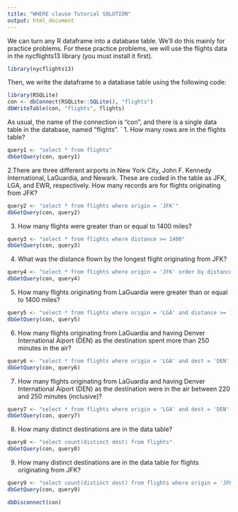 ```yaml
---
title: "WHERE clause Tutorial SOLUTION"
output: html_document
---
```

We can turn any R dataframe into a database table. We'll do this mainly for practice problems. For these practice problems, we will use the flights data in the nycflights13 library (you must install it first).
```r
library(nycflights13)
```

Then, we write the dataframe to a database table using the following code:
```r
library(RSQLite)
con <- dbConnect(RSQLite::SQLite(), "flights")
dbWriteTable(con, "flights", flights)
```
As usual, the name of the connection is "con", and there is a single data table in the database, named "flights". 
`
1. How many rows are in the flights table?
```r
query1 <- "select * from flights"
dbGetQuery(con, query1)
```

2.There are three different airports in New York City, John F. Kennedy International, LaGuardia, and Newark. These are coded in the table as JFK, LGA, and EWR, respectively. How many records are for flights originating from JFK?
 
```r
query2 <- "select * from flights where origin = 'JFK'"
dbGetQuery(con, query2)
```


3. How many flights were greater than or equal to 1400 miles?
```r
query3 <- "select * from flights where distance >= 1400"
dbGetQuery(con, query3)
```


4. What was the distance flown by the longest flight originating from JFK?
```r
query4 <- "select * from flights where origin = 'JFK' order by distance desc"
dbGetQuery(con, query4)
```


5. How many flights originating from LaGuardia were greater than or equal to 1400 miles?
```r
query5 <- "select * from flights where origin = 'LGA' and distance >= 1400"
dbGetQuery(con, query5)
```


6. How many flights originating from LaGuardia and having Denver International Aiport (DEN) as the destination spent more than 250 minutes in the air?
```r
query6 <- "select * from flights where origin = 'LGA' and dest = 'DEN' and air_time > 250"
dbGetQuery(con, query6)
```


7. How many flights originating from LaGuardia and having Denver International Aiport (DEN) as the destination were in the air between 220 and 250 minutes (inclusive)?
```r
query7 <- "select * from flights where origin = 'LGA' and dest = 'DEN' and (air_time between 220 and 250)"
dbGetQuery(con, query7)
```


8. How many distinct destinations are in the data table?
```r
query8 <- "select count(distinct dest) from flights"
dbGetQuery(con, query8)
```


9. How many distinct destinations are in the data table for flights originating from JFK?
```r
query9 <- "select count(distinct dest) from flights where origin = 'JFK'"
dbGetQuery(con, query9)
```




```r
dbDisconnect(con) 
```